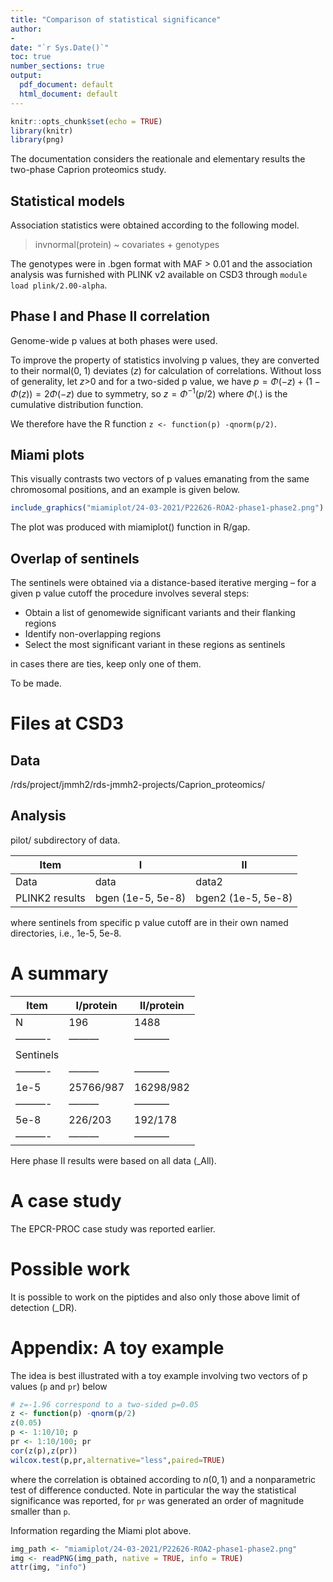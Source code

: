 ```yaml
---
title: "Comparison of statistical significance"
author:
- 
date: "`r Sys.Date()`"
toc: true
number_sections: true
output:
  pdf_document: default
  html_document: default
---
```


```r
knitr::opts_chunk$set(echo = TRUE)
library(knitr)
library(png)
```

The documentation considers the reationale and elementary results the two-phase Caprion proteomics study.

## Statistical models

Association statistics were obtained according to the following model.

> invnormal(protein) ~ covariates + genotypes

The genotypes were in .bgen format with MAF > 0.01 and the association analysis was furnished with PLINK v2 available on CSD3 through `module load plink/2.00-alpha`.

## Phase I and Phase II correlation

Genome-wide p values at both phases were used.

To improve the property of statistics involving p values, they are converted to their normal(0, 1) deviates ($z$) for calculation of correlations. Without loss of generality, let $z$>0 and for a two-sided p value, we have $p=\Phi(-z)+(1-\Phi(z)) = 2\Phi(-z)$ due to symmetry, so $z=\Phi^{-1}(p/2)$ where $\Phi(.)$ is the cumulative distribution function.

We therefore have the R function `z <- function(p) -qnorm(p/2)`.

## Miami plots

This visually contrasts two vectors of p values emanating from the same chromosomal positions, and an example is given below.

```r
include_graphics("miamiplot/24-03-2021/P22626-ROA2-phase1-phase2.png")
```

The plot was produced with miamiplot() function in R/gap.

## Overlap of sentinels

The sentinels were obtained via a distance-based iterative merging -- for a given p value cutoff the procedure involves several steps:

* Obtain a list of genomewide significant variants and their flanking regions
* Identify non-overlapping regions
* Select the most significant variant in these regions as sentinels

in cases there are ties, keep only one of them.

To be made.

# Files at CSD3

## Data

/rds/project/jmmh2/rds-jmmh2-projects/Caprion_proteomics/

## Analysis

pilot/ subdirectory of data.

Item           | I                   | II
---------------|---------------------|-------------------
Data           | data                | data2
PLINK2 results | bgen (1e-5, 5e-8)   | bgen2 (1e-5, 5e-8)

where sentinels from specific p value cutoff are in their own named directories, i.e., 1e-5, 5e-8.

# A summary

Item      |I/protein| II/protein
----------|---------|-----------
N         | 196     | 1488
----------|---------|-----------
Sentinels |
----------|---------|-----------
1e-5      |25766/987| 16298/982
----------|---------|-----------
5e-8      |226/203  | 192/178
----------|---------|-----------

Here phase II results were based on all data (_All).

# A case study

The EPCR-PROC case study was reported earlier.

# Possible work

It is possible to work on the piptides and also only those above limit of detection (_DR).

# Appendix: A toy example

The idea is best illustrated with a toy example involving two vectors of p values (`p` and `pr`) below

```r
# z=-1.96 correspond to a two-sided p=0.05
z <- function(p) -qnorm(p/2)
z(0.05)
p <- 1:10/10; p
pr <- 1:10/100; pr
cor(z(p),z(pr))
wilcox.test(p,pr,alternative="less",paired=TRUE)
```
where the correlation is obtained according to $n(0,1)$ and a nonparametric test of difference conducted. Note in particular the way the statistical significance was reported, for `pr` was generated an order of magnitude smaller than `p`.

Information regarding the Miami plot above.

```r
img_path <- "miamiplot/24-03-2021/P22626-ROA2-phase1-phase2.png"
img <- readPNG(img_path, native = TRUE, info = TRUE)
attr(img, "info")
```
